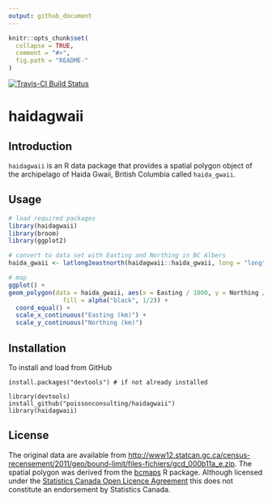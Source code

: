 ```yaml
---
output: github_document
---
```


<!-- README.md is generated from README.Rmd. Please edit that file -->

```r
knitr::opts_chunk$set(
  collapse = TRUE,
  comment = "#>",
  fig.path = "README-"
)
```

[![Travis-CI Build Status](https://travis-ci.org/poissonconsulting/haidagwaii.svg?branch=master)](https://travis-ci.org/poissonconsulting/haidagwaii)

# haidagwaii

## Introduction

`haidagwaii` is an R data package that provides a spatial polygon object of the archipelago of Haida Gwaii, British Columbia called `haida_gwaii`. 

## Usage

```r
# load required packages
library(haidagwaii)
library(broom)
library(ggplot2)

# convert to data set with Easting and Northing in BC Albers
haida_gwaii <- latlong2eastnorth(haidagwaii::haida_gwaii, long = "long", lat = "lat")

# map
ggplot() +
geom_polygon(data = haida_gwaii, aes(x = Easting / 1000, y = Northing / 1000, group = group),
               fill = alpha("black", 1/2)) +
  coord_equal() +
  scale_x_continuous("Easting (km)") +
  scale_y_continuous("Northing (km)")
```

## Installation

To install and load from GitHub
```
install.packages("devtools") # if not already installed

library(devtools)
install_github("poissonconsulting/haidagwaii")
library(haidagwaii)
```

## License

The original data are available from <http://www12.statcan.gc.ca/census-recensement/2011/geo/bound-limit/files-fichiers/gcd_000b11a_e.zip>.
The spatial polygon was derived from the [bcmaps](https://github.com/bcgov/bcmaps) R package.
Although licensed under the [Statistics Canada Open Licence Agreement](http://www.statcan.gc.ca/eng/reference/licence) this does not constitute an endorsement by Statistics Canada.
